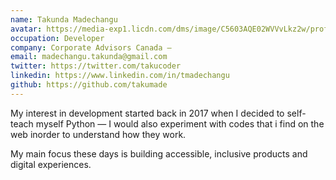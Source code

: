 ```yaml
---
name: Takunda Madechangu
avatar: https://media-exp1.licdn.com/dms/image/C5603AQE02WVVvLkz2w/profile-displayphoto-shrink_800_800/0/1648488522359?e=1661385600&v=beta&t=q_p8xi2vVgLT-ktZM6jNOH0LMqUZkpbo-qe9Db7nuxY
occupation: Developer
company: Corporate Advisors Canada — 
email: madechangu.takunda@gmail.com
twitter: https://twitter.com/takucoder
linkedin: https://www.linkedin.com/in/tmadechangu
github: https://github.com/takumade
---
```


My interest in development started back in 2017 when I decided to self-teach myself Python — I would also experiment with codes that i find on the web inorder to understand how they work.

My main focus these days is building accessible, inclusive products and digital experiences.

